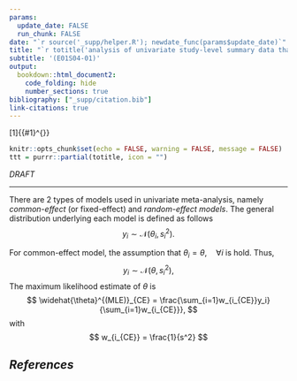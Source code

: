 ```yaml
---
params:
  update_date: FALSE
  run_chunk: FALSE
date: "`r source('_supp/helper.R'); newdate_func(params$update_date)`"
title: "`r totitle('analysis of univariate study-level summary data that uses normal models')`"
subtitle: '(E01S04-01)'
output: 
  bookdown::html_document2:
    code_folding: hide
    number_sections: true
bibliography: ["_supp/citation.bib"]
link-citations: true
---
```


\newcommand{\v}[1]{\boldsymbol{#1}}
\newcommand{\hat}[1]{\widehat{#1}}
\newcommand{\mm}[1]{\mathbb{#1}}
\newcommand{\bar}[1]{\overline{#1}}
\newcomand{\tp}[1]{\v{#1}^{\top}}

\def\E{\Bbb{E}}
\def\V{\Bbb{V}}
\def\P{\Bbb{P}}
\def\I{{\large\unicode{x1D7D9}}}
\def\indep{\perp\!\!\!\!\perp}
\newcommand{\overeq}[2]{\stackrel{#1}{#2}}
\def\epsilon{\varepsilon} 
\def\tp{^{\top}}

```r
knitr::opts_chunk$set(echo = FALSE, warning = FALSE, message = FALSE)
ttt = purrr::partial(totitle, icon = "")
```

::: {.watermark}
*DRAFT*
:::

---

There are 2 types of models used in univariate meta-analysis, namely *common-effect* (or fixed-effect) and *random-effect models*. The general distribution underlying each model is defined as follows
$$
y_i \sim \mathcal N(\theta_i,s_i^2).
$$

For common-effect model, the assumption that $\theta_i = \theta, \quad \forall i$ is hold. Thus,
$$
y_i \sim \mathcal N(\theta,s^2_i),
$$
The maximum likelihood estimate of $\theta$ is 
$$
\hat{\theta}^{(MLE)}_{CE} = \frac{\sum_{i=1}w_{i_{CE}}y_i}{\sum_{i=1}w_{i_{CE}}},
$$
with
$$
w_{i_{CE}} = \frac{1}{s^2}
$$











<!-- ----------------------------------------------------------------------------- -->

::: {.shad}
# _References_ {-}
:::
